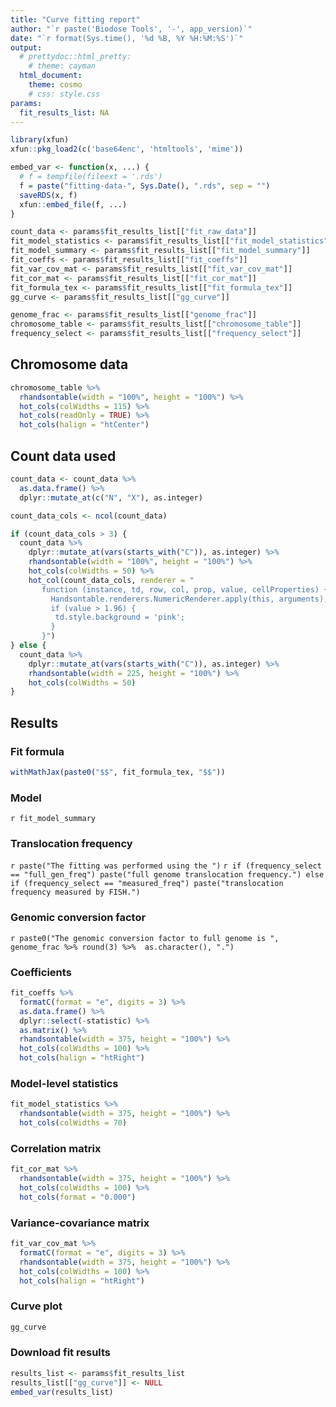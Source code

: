 ```yaml
---
title: "Curve fitting report"
author: "`r paste('Biodose Tools', '-', app_version)`"
date: "`r format(Sys.time(), '%d %B, %Y %H:%M:%S')`"
output: 
  # prettydoc::html_pretty:
    # theme: cayman
  html_document:
    theme: cosmo
    # css: style.css
params:
  fit_results_list: NA
---
```


```r
library(xfun)
xfun::pkg_load2(c('base64enc', 'htmltools', 'mime'))
```

```r
embed_var <- function(x, ...) {
  # f = tempfile(fileext = '.rds')
  f = paste("fitting-data-", Sys.Date(), ".rds", sep = "")
  saveRDS(x, f)
  xfun::embed_file(f, ...)
}
```

```r
count_data <- params$fit_results_list[["fit_raw_data"]]
fit_model_statistics <- params$fit_results_list[["fit_model_statistics"]]
fit_model_summary <- params$fit_results_list[["fit_model_summary"]]
fit_coeffs <- params$fit_results_list[["fit_coeffs"]]
fit_var_cov_mat <- params$fit_results_list[["fit_var_cov_mat"]]
fit_cor_mat <- params$fit_results_list[["fit_cor_mat"]]
fit_formula_tex <- params$fit_results_list[["fit_formula_tex"]]
gg_curve <- params$fit_results_list[["gg_curve"]]

genome_frac <- params$fit_results_list[["genome_frac"]]
chromosome_table <- params$fit_results_list[["chromosome_table"]]
frequency_select <- params$fit_results_list[["frequency_select"]]
```

## Chromosome data

```r
chromosome_table %>% 
  rhandsontable(width = "100%", height = "100%") %>% 
  hot_cols(colWidths = 115) %>%
  hot_cols(readOnly = TRUE) %>%
  hot_cols(halign = "htCenter")
```

## Count data used
```r
count_data <- count_data %>% 
  as.data.frame() %>% 
  dplyr::mutate_at(c("N", "X"), as.integer)

count_data_cols <- ncol(count_data)

if (count_data_cols > 3) {
  count_data %>% 
    dplyr::mutate_at(vars(starts_with("C")), as.integer) %>% 
    rhandsontable(width = "100%", height = "100%") %>% 
    hot_cols(colWidths = 50) %>% 
    hot_col(count_data_cols, renderer = "
       function (instance, td, row, col, prop, value, cellProperties) {
         Handsontable.renderers.NumericRenderer.apply(this, arguments);
         if (value > 1.96) {
          td.style.background = 'pink';
         }
       }")
} else {
  count_data %>% 
    dplyr::mutate_at(vars(starts_with("C")), as.integer) %>% 
    rhandsontable(width = 225, height = "100%") %>% 
    hot_cols(colWidths = 50)
}
```

## Results

### Fit formula
```r
withMathJax(paste0("$$", fit_formula_tex, "$$"))
```

### Model
`r fit_model_summary`


### Translocation frequency
`r paste("The fitting was performed using the ")`
`r if (frequency_select == "full_gen_freq") paste("full genome translocation frequency.") else if (frequency_select == "measured_freq") paste("translocation frequency measured by FISH.")`

### Genomic conversion factor
`r paste0("The genomic conversion factor to full genome is ", genome_frac %>% round(3) %>%  as.character(), ".")`

### Coefficients
```r
fit_coeffs %>% 
  formatC(format = "e", digits = 3) %>%
  as.data.frame() %>%
  dplyr::select(-statistic) %>%
  as.matrix() %>%
  rhandsontable(width = 375, height = "100%") %>%
  hot_cols(colWidths = 100) %>%
  hot_cols(halign = "htRight")
```

### Model-level statistics
```r
fit_model_statistics %>% 
  rhandsontable(width = 375, height = "100%") %>%
  hot_cols(colWidths = 70)
```

### Correlation matrix
```r
fit_cor_mat %>% 
  rhandsontable(width = 375, height = "100%") %>%
  hot_cols(colWidths = 100) %>%
  hot_cols(format = "0.000")
```

### Variance-covariance matrix
```r
fit_var_cov_mat %>% 
  formatC(format = "e", digits = 3) %>% 
  rhandsontable(width = 375, height = "100%") %>%
  hot_cols(colWidths = 100) %>%
  hot_cols(halign = "htRight")
```

### Curve plot
```r
gg_curve
```


### Download fit results
```r
results_list <- params$fit_results_list
results_list[["gg_curve"]] <- NULL
embed_var(results_list)
```
